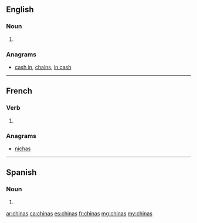 {{also|Chinas}}
==English==

===Noun===
{{head|en|plural}}

# {{plural of|china|lang=en}}

===Anagrams===
* [[cash in#English|cash in]], [[chains#English|chains]], [[in cash#English|in cash]]

----

==French==

===Verb===
{{fr-verb-form}}

# {{conjugation of|chiner||2|s|[[past historic]]|lang=fr}}

===Anagrams===
* [[nichas#French|nichas]]

----

==Spanish==

===Noun===
{{head|es|noun form|g=f-p}}

# {{plural of|china|lang=es}}

[[ar:chinas]]
[[ca:chinas]]
[[es:chinas]]
[[fr:chinas]]
[[mg:chinas]]
[[my:chinas]]